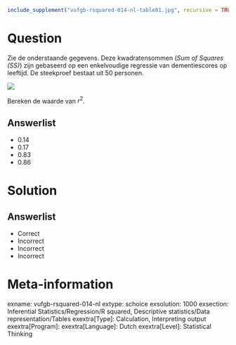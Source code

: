 ```r
include_supplement("vufgb-rsquared-014-nl-table01.jpg", recursive = TRUE)
```

Question
========

Zie de onderstaande gegevens. Deze kwadratensommen (*Sum of Squares (SS)*) zijn gebaseerd op een enkelvoudige regressie van dementiescores op leeftijd. De steekproef bestaat uit 50 personen.

![](vufgb-rsquared-014-nl-table01.jpg)
 
Bereken de waarde van $r^{2}$. 
  
Answerlist
----------
* 0.14
* 0.17
* 0.83
* 0.86

Solution
========

Answerlist
----------
* Correct
* Incorrect
* Incorrect
* Incorrect

Meta-information
================
exname: vufgb-rsquared-014-nl
extype: schoice
exsolution: 1000
exsection: Inferential Statistics/Regression/R squared, Descriptive statistics/Data representation/Tables
exextra[Type]: Calculation, Interpreting output
exextra[Program]: 
exextra[Language]: Dutch
exextra[Level]: Statistical Thinking
